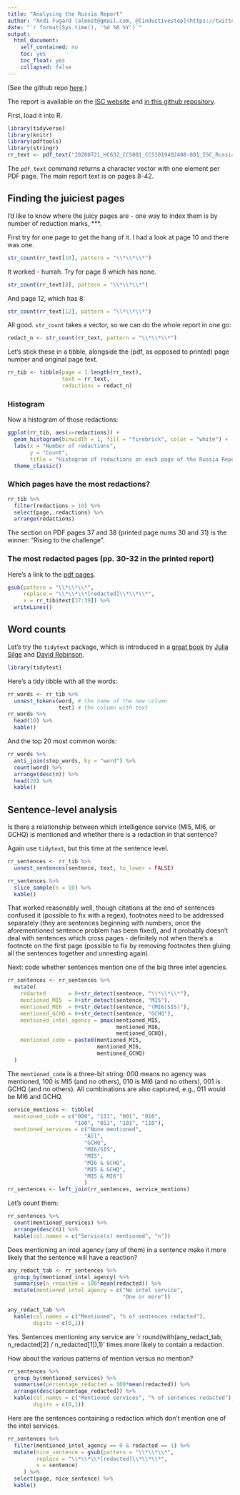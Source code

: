 ```yaml
---
title: "Analysing the Russia Report"
author: "Andi Fugard (almost@gmail.com, @[inductivestep](https://twitter.com/InductiveStep))"
date: "`r format(Sys.time(), '%d %B %Y')`"
output:
  html_document:
    self_contained: no
    toc: yes
    toc_float: yes
    collapsed: false
---
```


(See the github repo [here](https://github.com/InductiveStep/Russia-Report).)


The report is available on the [ISC website](http://isc.independent.gov.uk/news-archive/21july2020) and [in this github repository](20200721_HC632_CCS001_CCS1019402408-001_ISC_Russia_Report_Web_Accessible.pdf).

First, load it into R.

```r
library(tidyverse)
library(knitr)
library(pdftools)
library(stringr)
rr_text <- pdf_text("20200721_HC632_CCS001_CCS1019402408-001_ISC_Russia_Report_Web_Accessible.pdf")
```
The `pdf_text` command returns a character vector with one element per PDF page. The main report text is on pages 8-42.


## Finding the juiciest pages

I'd like to know where the juicy pages are - one way to index them is by number of reduction marks, ***.

First try for one page to get the hang of it. I had a look at page 10 and there was one.

```r
str_count(rr_text[10], pattern = "\\*\\*\\*")
```

It worked - hurrah. Try for page 8 which has none.

```r
str_count(rr_text[8], pattern = "\\*\\*\\*")
```

And page 12, which has 8:

```r
str_count(rr_text[12], pattern = "\\*\\*\\*")
```

All good. `str_count` takes a vector, so we can do the whole report in one go:

```r
redact_n <- str_count(rr_text, pattern = "\\*\\*\\*")
```

Let's stick these in a tibble, alongside the (pdf, as opposed to printed) page number and original page text.

```r
rr_tib <- tibble(page = 1:length(rr_text),
                 text = rr_text,
                 redactions = redact_n)
```

### Histogram

Now a histogram of those redactions:

```r
ggplot(rr_tib, aes(x=redactions)) +
  geom_histogram(binwidth = 1, fill = "firebrick", color = "white") +
  labs(x = "Number of redactions",
       y = "Count",
       title = "Histogram of redactions on each page of the Russia Report") +
  theme_classic()
```

### Which pages have the most redactions?

```r
rr_tib %>%
  filter(redactions > 10) %>%
  select(page, redactions) %>%
  arrange(redactions)
```

The section on PDF pages 37 and 38 (printed page nums 30 and 31) is the winner: "Rising to the challenge".

### The most redacted pages (pp. 30-32 in the printed report)

Here's a link to the [pdf pages](https://inductivestep.github.io/Russia-Report/20200721_HC632_CCS001_CCS1019402408-001_ISC_Russia_Report_Web_Accessible.pdf#page=37).

```r
gsub(pattern = "\\*\\*\\*",
     replace = "\\*\\*\\*[redacted]\\*\\*\\*",
     x = rr_tib$text[37:39]) %>%
  writeLines()
```



## Word counts

Let's try the `tidytext` package, which is introduced in a [great book](https://www.tidytextmining.com/) by [Julia Silge](https://juliasilge.com/) and [David Robinson](http://varianceexplained.org/).

```r
library(tidytext)
```

Here's a tidy tibble with all the words:

```r
rr_words <- rr_tib %>%
  unnest_tokens(word, # the name of the new column
                text) # the column with text
rr_words %>%
  head(10) %>%
  kable()
```

And the top 20 most common words:

```r
rr_words %>%
  anti_join(stop_words, by = "word") %>%
  count(word) %>%
  arrange(desc(n)) %>%
  head(20) %>%
  kable()
```


## Sentence-level analysis

Is there a relationship between which intelligence service (MI5, MI6, or GCHQ) is mentioned and whether there is a redaction in that sentence?

Again use `tidytext`, but this time at the sentence level.

```r
rr_sentences <- rr_tib %>%
  unnest_sentences(sentence, text, to_lower = FALSE)

rr_sentences %>%
  slice_sample(n = 10) %>%
  kable()
```

That worked reasonably well, though citations at the end of sentences confused it (possible to fix with a regex), footnotes need to be addressed separately (they are sentences beginning with numbers, once the aforementioned sentence problem has been fixed), and it probably doesn't deal with sentences which cross pages - definitely not when there's a footnote on the first page (possible to fix by removing footnotes then gluing all the sentences together and unnesting again).

Next: code whether sentences mention one of the big three intel agencies.

```r
rr_sentences <- rr_sentences %>%
  mutate(
    redacted       = 0+str_detect(sentence, "\\*\\*\\*"),
    mentioned_MI5  = 0+str_detect(sentence, "MI5"),
    mentioned_MI6  = 0+str_detect(sentence, "(MI6|SIS)"),
    mentioned_GCHQ = 0+str_detect(sentence, "GCHQ"),
    mentioned_intel_agency = pmax(mentioned_MI5,
                                  mentioned_MI6,
                                  mentioned_GCHQ),
    mentioned_code = paste0(mentioned_MI5,
                            mentioned_MI6,
                            mentioned_GCHQ)
  )
```

The `mentioned_code` is a three-bit string: 000 means no agency was mentioned, 100 is MI5 (and no others), 010 is MI6 (and no others), 001 is GCHQ (and no others). All combinations are also captured, e.g., 011 would be MI6 and GCHQ.

```r
service_mentions <- tibble(
  mentioned_code = c("000", "111", "001", "010",
                     "100", "011", "101", "110"),
  mentioned_services = c("None mentioned",
                        "All",
                        "GCHQ",
                        "MI6/SIS",
                        "MI5",
                        "MI6 & GCHQ",
                        "MI5 & GCHQ",
                        "MI5 & MI6")
                        )
rr_sentences <- left_join(rr_sentences, service_mentions)
```


Let's count them:

```r
rr_sentences %>%
  count(mentioned_services) %>%
  arrange(desc(n)) %>%
  kable(col.names = c("Service(s) mentioned", "n"))
```

Does mentioning an intel agency (any of them) in a sentence make it more likely that the sentence will have a reaction?

```r
any_redact_tab <- rr_sentences %>%
  group_by(mentioned_intel_agency) %>%
  summarise(n_redacted = 100*mean(redacted)) %>%
  mutate(mentioned_intel_agency = c("No intel service",
                                    "One or more"))

any_redact_tab %>%
  kable(col.names = c("Mentioned", "% of sentences redacted"),
        digits = c(0,1))
```

Yes. Sentences mentioning any service are `r round(with(any_redact_tab, n_redacted[2] / n_redacted[1]),1)' times more likely to contain a redaction.

How about the various patterns of mention versus no mention?

```r
rr_sentences %>%
  group_by(mentioned_services) %>%
  summarise(percentage_redacted = 100*mean(redacted)) %>%
  arrange(desc(percentage_redacted)) %>%
  kable(col.names = c("Mentioned services", "% of sentences redacted"),
        digits = c(0,1))
```


Here are the sentences containing a redaction which don't mention one of the intel services.

```r
rr_sentences %>%
  filter(mentioned_intel_agency == 0 & redacted == 1) %>%
  mutate(nice_sentence = gsub(pattern = "\\*\\*\\*",
         replace = "\\*\\*\\*[redacted]\\*\\*\\*",
         x = sentence)
     ) %>%
  select(page, nice_sentence) %>%
  kable()
```


